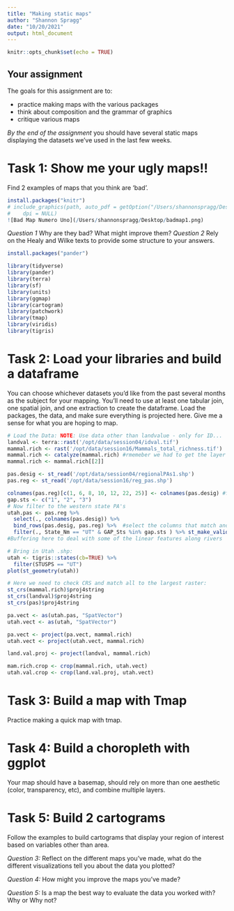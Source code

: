 ```yaml
---
title: "Making static maps"
author: "Shannon Spragg"
date: "10/20/2021"
output: html_document
---
```


```r
knitr::opts_chunk$set(echo = TRUE)
```


## Your assignment

The goals for this assignment are to:

- practice making maps with the various packages
- think about composition and the grammar of graphics
- critique various maps

_By the end of the assignment_ you should have several static maps displaying the datasets we've used in the last few weeks.

# Task 1: Show me your ugly maps!!
Find 2 examples of maps that you think are 'bad'. 

```r
install.packages("knitr")
# include_graphics(path, auto_pdf = getOption("/Users/shannonspragg/Desktop/badmap1.png", FALSE), 
#    dpi = NULL)
![Bad Map Numero Uno](/Users/shannonspragg/Desktop/badmap1.png)

```

_Question 1_ Why are they bad? What might improve them? 
_Question 2_ Rely on the Healy and Wilke texts to provide some structure to your answers.

```r
install.packages("pander")

library(tidyverse)
library(pander)
library(terra)
library(sf)
library(units)
library(ggmap)
library(cartogram)
library(patchwork)
library(tmap)
library(viridis)
library(tigris)
```

# Task 2: Load your libraries and build a dataframe
You can choose whichever datasets you'd like from the past several months as the subject for your mapping. You'll need to use at least one tabular join, one spatial join, and one extraction to create the dataframe. Load the packages, the data, and make sure everything is projected here. Give me a sense for what you are hoping to map.
```r
# Load the Data: NOTE: Use data other than landvalue - only for ID...
landval <- terra::rast('/opt/data/session04/idval.tif')
mammal.rich <- rast('/opt/data/session16/Mammals_total_richness.tif')
mammal.rich <- catalyze(mammal.rich) #rmemeber we had to get the layer we wanted from the richness data
mammal.rich <- mammal.rich[[2]]

pas.desig <- st_read('/opt/data/session04/regionalPAs1.shp')
pas.reg <- st_read('/opt/data/session16/reg_pas.shp')

colnames(pas.reg)[c(1, 6, 8, 10, 12, 22, 25)] <- colnames(pas.desig) #find the columnames in the proc dataset and replace them with the almost matching names from the des.
gap.sts <- c("1", "2", "3") 
# Now filter to the western state PA's
utah.pas <- pas.reg %>% 
  select(., colnames(pas.desig)) %>% 
  bind_rows(pas.desig, pas.reg) %>%  #select the columns that match and then combine
  filter(., State_Nm == "UT" & GAP_Sts %in% gap.sts ) %>% st_make_valid() %>% st_buffer(., 10000)
#Buffering here to deal with some of the linear features along rivers

# Bring in Utah .shp:
utah <- tigris::states(cb=TRUE) %>% 
  filter(STUSPS == "UT") 
plot(st_geometry(utah))
```

```r
# Here we need to check CRS and match all to the largest raster:
st_crs(mammal.rich)$proj4string
st_crs(landval)$proj4string
st_crs(pas)$proj4string

pa.vect <- as(utah.pas, "SpatVector")
utah.vect <- as(utah, "SpatVector")

pa.vect <- project(pa.vect, mammal.rich)
utah.vect <- project(utah.vect, mammal.rich)

land.val.proj <- project(landval, mammal.rich)

mam.rich.crop <- crop(mammal.rich, utah.vect)
utah.val.crop <- crop(land.val.proj, utah.vect)
```


# Task 3: Build a map with Tmap
Practice making a quick map with tmap. 


# Task 4: Build a choropleth with ggplot
Your map should have a basemap, should rely on more than one aesthetic (color, transparency, etc), and combine multiple layers.

# Task 5: Build 2 cartograms
Follow the examples to build cartograms that display your region of interest based on variables other than area.

_Question 3:_ Reflect on the different maps you've made, what do the different visualizations tell you about the data you plotted?

_Question 4:_ How might you improve the maps you've made?

_Question 5:_ Is a map the best way to evaluate the data you worked with? Why or Why not?


